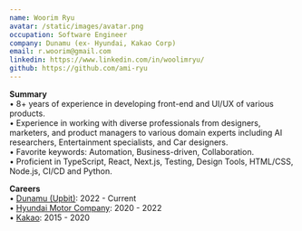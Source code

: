 ```yaml
---
name: Woorim Ryu
avatar: /static/images/avatar.png
occupation: Software Engineer
company: Dunamu (ex- Hyundai, Kakao Corp)
email: r.woorim@gmail.com
linkedin: https://www.linkedin.com/in/woolimryu/
github: https://github.com/ami-ryu
---
```


<b>Summary</b> <br />
• 8+ years of experience in developing front-end and UI/UX of various products.<br />
• Experience in working with diverse professionals from designers, marketers, and product managers
to various domain experts including AI researchers, Entertainment specialists, and Car designers.<br />
• Favorite keywords: Automation, Business-driven, Collaboration.<br />
• Proficient in TypeScript, React, Next.js, Testing, Design Tools, HTML/CSS, Node.js, CI/CD and Python.

<b>Careers</b> <br />
• [Dunamu (Upbit)](https://www.dunamu.com/services/blockchain): 2022 - Current <br />
• [Hyundai Motor Company](https://www.hyundai.com/worldwide/en): 2020 - 2022 <br />•
[Kakao](https://www.kakaocorp.com/page/): 2015 - 2020
